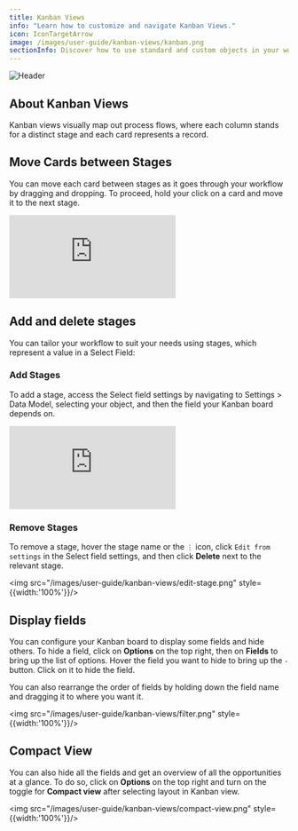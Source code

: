 ```yaml
---
title: Kanban Views
info: "Learn how to customize and navigate Kanban Views."
icon: IconTargetArrow
image: /images/user-guide/kanban-views/kanban.png
sectionInfo: Discover how to use standard and custom objects in your workspace.
---
```

<Frame>
  <img src="/images/user-guide/kanban-views/kanban.png" alt="Header" />
</Frame>

## About Kanban Views

Kanban views visually map out process flows, where each column stands for a distinct stage and each card represents a record.

## Move Cards between Stages

You can move each card between stages as it goes through your workflow by dragging and dropping. To proceed, hold your click on a card and move it to the next stage.

<div style={{padding:'69.01% 0 0 0', position:'relative', margin: '32px 0px 0px'}}>
  <iframe 
    src="https://player.vimeo.com/video/927888627?autoplay=1&loop=1&autopause=0&background=1&amp;app_id=58479" 
    frameBorder="0" 
    allow="autoplay; fullscreen; picture-in-picture; clipboard-write" 
    style={{
      position:'absolute',
      top:0,
      left:0,
      width:'100%',
      height:'100%',
      borderRadius: '16px', 
      border:'2px solid black'
    }}
    title="Export data"
  ></iframe>
</div>
<script src="https://player.vimeo.com/api/player.js"></script>

## Add and delete stages

You can tailor your workflow to suit your needs using stages, which represent a value in a Select Field:

### Add Stages

To add a stage, access the Select field settings by navigating to Settings > Data Model, selecting your object, and then the field your Kanban board depends on.

<div style={{padding:'69.01% 0 0 0', position:'relative', margin: '32px 0px 0px'}}>
  <iframe 
    src="https://player.vimeo.com/video/927890428?autoplay=1&loop=1&autopause=0&background=1&amp;app_id=58479" 
    frameBorder="0" 
    allow="autoplay; fullscreen; picture-in-picture; clipboard-write" 
    style={{
      position:'absolute',
      top:0,
      left:0,
      width:'100%',
      height:'100%',
      borderRadius: '16px', 
      border:'2px solid black'
    }}
    title="Export data"
  ></iframe>
</div>
<script src="https://player.vimeo.com/api/player.js"></script>

### Remove Stages

To remove a stage, hover the stage name or the `⋮` icon, click `Edit from settings` in the Select field settings, and then click <b>Delete</b> next to the relevant stage.

<img src="/images/user-guide/kanban-views/edit-stage.png" style={{width:'100%'}}/>

## Display fields 

You can configure your Kanban board to display some fields and hide others. To hide a field, click on <b>Options</b> on the top right, then on <b>Fields</b> to bring up the list of options. Hover the field you want to hide to bring up the `-` button. Click on it to hide the field.  

You can also rearrange the order of fields by holding down the field name and dragging it to where you want it.

<img src="/images/user-guide/kanban-views/filter.png" style={{width:'100%'}}/>

## Compact View

You can also hide all the fields and get an overview of all the opportunities at a glance. To do so, click on <b>Options</b> on the top right and turn on the toggle for <b>Compact view</b> after selecting layout in Kanban view.

<img src="/images/user-guide/kanban-views/compact-view.png" style={{width:'100%'}}/>

